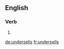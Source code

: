 ==English==

===Verb===
{{head|en|verb form}}

# {{en-third-person singular of|undersell}}

[[de:undersells]]
[[fr:undersells]]